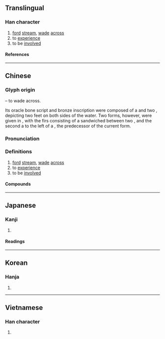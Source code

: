 {{also|渉}}
{{character info/new}}
==Translingual==

===Han character===
{{Han char|rn=85|rad=水|as=07|sn=10|four=31129|canj=EYLH|ids=⿰氵步}}

# [[ford]] [[stream]], [[wade]] [[across]]
# to [[experience]]
# to be [[involved]]

====References====
{{Han ref|kx=0626.130|dkj=17530|dj=1028.020|hdz=31621.020|uh=6D89}}

----

==Chinese==
{{zh-forms}}

===Glyph origin===
{{Han compound|水|步|ls=ic|t1=water|t2=walk}} – to wade across.

Its oracle bone script and bronze inscription were composed of a {{zh-l|*水}} and two {{zh-l|*止|toe}}, depicting two feet on both sides of the water. Two forms, however, were given in ''{{w|Showen}}'', with the firs consisting of a {{zh-l|*步}} sandwiched between two {{zh-l|*水}}, and the second a {{zh-l|*水}} to the left of a {{zh-l|*步}}, the predecessor of the current form.

===Pronunciation===
{{zh-pron
|m=shè
|c=sip3
|h=pfs=
|md=
|mn=sia̍p
|mn-t=siab8
|w=
|mc=y
|oc=y
|cat=v
}}

===Definitions===
{{zh-hanzi}}

# [[ford]] [[stream]], [[wade]] [[across]]
# to [[experience]]
# to be [[involved]]

====Compounds====
{{zh-der|干涉|涉及|涉外|涉笔|涉毒|涉赌|涉猎|涉老|涉密|涉农|涉枪|涉禽|涉讼|涉嫌|涉足}}

----

==Japanese==
{{ja-kanji forms|渉|涉}}

===Kanji===
{{ja-kanji|grade=|rs=水07|shin=渉}}

# {{defn|lang=ja|sort=水07}}

====Readings====
{{ja-readings
|goon=じょう<ぜふ, ちょう<てふ
|kanon=しょう<せふ, ちょう<てふ
|kun=わた-る, かかわる
}}

----

==Korean==

===Hanja===
{{ko-hanja|섭}}

# {{defn|lang=ko|sort=水07}}

----

==Vietnamese==

===Han character===
{{vi-readings|rs=水07|reading=thiệp}}

# {{defn|lang=vi|sort=水07}}